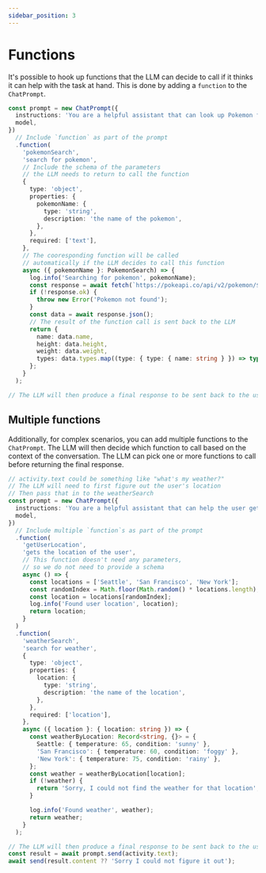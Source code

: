 ```yaml
---
sidebar_position: 3
---
```


# Functions

It's possible to hook up functions that the LLM can decide to call if it thinks it can help with the task at hand. This is done by adding a `function` to the `ChatPrompt`.

```ts
const prompt = new ChatPrompt({
  instructions: 'You are a helpful assistant that can look up Pokemon for the user.',
  model,
})
  // Include `function` as part of the prompt
  .function(
    'pokemonSearch',
    'search for pokemon',
    // Include the schema of the parameters
    // the LLM needs to return to call the function
    {
      type: 'object',
      properties: {
        pokemonName: {
          type: 'string',
          description: 'the name of the pokemon',
        },
      },
      required: ['text'],
    },
    // The cooresponding function will be called
    // automatically if the LLM decides to call this function
    async ({ pokemonName }: PokemonSearch) => {
      log.info('Searching for pokemon', pokemonName);
      const response = await fetch(`https://pokeapi.co/api/v2/pokemon/${pokemonName}`);
      if (!response.ok) {
        throw new Error('Pokemon not found');
      }
      const data = await response.json();
      // The result of the function call is sent back to the LLM
      return {
        name: data.name,
        height: data.height,
        weight: data.weight,
        types: data.types.map((type: { type: { name: string } }) => type.type.name),
      };
    }
  );

// The LLM will then produce a final response to be sent back to the user
```

## Multiple functions

Additionally, for complex scenarios, you can add multiple functions to the `ChatPrompt`. The LLM will then decide which function to call based on the context of the conversation. The LLM can pick one or more functions to call before returning the final response.

```ts
// activity.text could be something like "what's my weather?"
// The LLM will need to first figure out the user's location
// Then pass that in to the weatherSearch
const prompt = new ChatPrompt({
  instructions: 'You are a helpful assistant that can help the user get the weather',
  model,
})
  // Include multiple `function`s as part of the prompt
  .function(
    'getUserLocation',
    'gets the location of the user',
    // This function doesn't need any parameters,
    // so we do not need to provide a schema
    async () => {
      const locations = ['Seattle', 'San Francisco', 'New York'];
      const randomIndex = Math.floor(Math.random() * locations.length);
      const location = locations[randomIndex];
      log.info('Found user location', location);
      return location;
    }
  )
  .function(
    'weatherSearch',
    'search for weather',
    {
      type: 'object',
      properties: {
        location: {
          type: 'string',
          description: 'the name of the location',
        },
      },
      required: ['location'],
    },
    async ({ location }: { location: string }) => {
      const weatherByLocation: Record<string, {}> = {
        Seattle: { temperature: 65, condition: 'sunny' },
        'San Francisco': { temperature: 60, condition: 'foggy' },
        'New York': { temperature: 75, condition: 'rainy' },
      };
      const weather = weatherByLocation[location];
      if (!weather) {
        return 'Sorry, I could not find the weather for that location';
      }

      log.info('Found weather', weather);
      return weather;
    }
  );

// The LLM will then produce a final response to be sent back to the user
const result = await prompt.send(activity.text);
await send(result.content ?? 'Sorry I could not figure it out');
```
